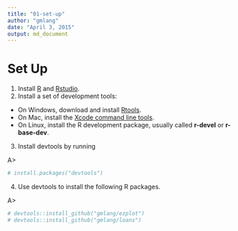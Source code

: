 ```yaml
---
title: "01-set-up"
author: "gmlang"
date: "April 3, 2015"
output: md_document
---
```


# Set Up

1. Install [R](http://www.r-project.org) and [Rstudio](http://www.rstudio.com/products/rstudio/download/).
2. Install a set of development tools:
* On Windows, download and install [Rtools](http://cran.r-project.org/bin/windows/Rtools/). 
* On Mac, install the [Xcode command line tools](https://developer.apple.com/downloads). 
* On Linux, install the R development package, usually called **r-devel** or **r-base-dev**.
3. Install devtools by running 

A>
```r
# install.packages("devtools")
```
4. Use devtools to install the following R packages.

A>
```r
# devtools::install_github("gmlang/ezplot")
# devtools::install_github("gmlang/loans")
```
